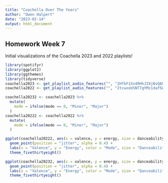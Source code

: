 ```yaml
---
title: "Coachella Over The Years"
author: "Owen Halpert"
date: "2023-02-14"
output: html_document
---
```


## Homework Week 7

Initial visualizations of the Coachella 2023 and 2022 playlists!

```r
library(spotifyr)
library(ggplot2)
library(ggthemes)
library(tidyverse)
coachella2023 <- get_playlist_audio_features("", "2HfbF1Xx4RHhJI8jNvQAQb")
coachella2022 <- get_playlist_audio_features("", "2tcwxeUSNT7gYMzidaf5W1")
```

```r
coachella20232 <- coachella2023 %>%               
  mutate(
    mode = ifelse(mode == 0, "Minor", "Major")
  )
coachella20222 <- coachella2022 %>%               
  mutate(
    mode = ifelse(mode == 0, "Minor", "Major")
  )
```


```r
ggplot(coachella20222, aes(x = valence, y = energy, size = danceability, color = mode)) +
  geom_point(position = "jitter", alpha = 0.4) +
  labs(x = "Valence", y = "Energy", color = "Mode", size = "Danceability", title = "Coachella 2022") +
  theme_fivethirtyeight()
```

```r
ggplot(coachella20232, aes(x = valence, y = energy, size = danceability, color = mode)) +
  geom_point(position = "jitter", alpha = 0.4) +
  labs(x = "Valence", y = "Energy", color = "Mode", size = "Danceability", title = "Coachella 2023") +
  theme_fivethirtyeight()
```


